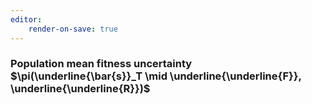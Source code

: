 ```yaml
---
editor:
    render-on-save: true
---
```


### Population mean fitness uncertainty $\pi(\underline{\bar{s}}_T \mid \underline{\underline{F}}, \underline{\underline{R}})$ {#sec-bayes_meanfit}